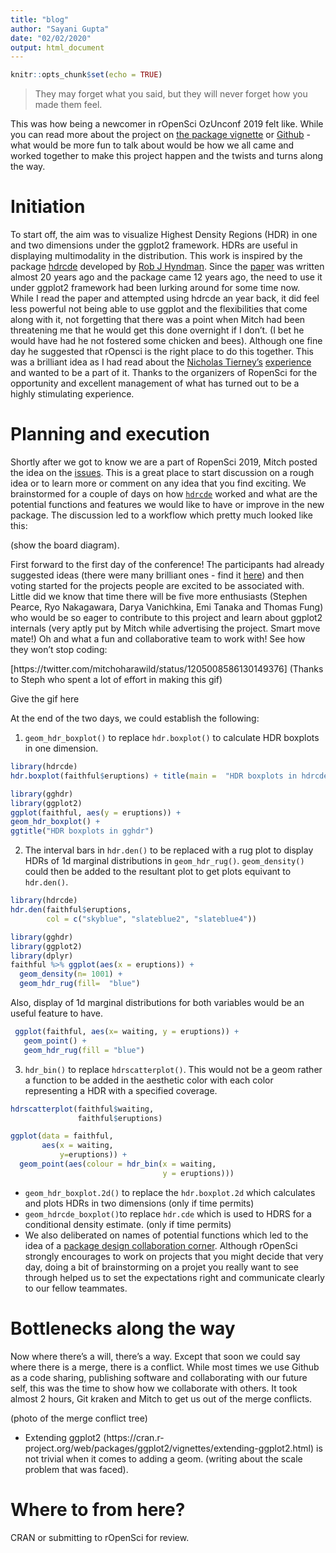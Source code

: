 ```yaml
---
title: "blog"
author: "Sayani Gupta"
date: "02/02/2020"
output: html_document
---
```


```r
knitr::opts_chunk$set(echo = TRUE)
```

>They may forget what you said, but they will never forget how you made them feel.

This was how being a newcomer in rOpenSci OzUnconf 2019 felt like.  While you can read more about the project on [the package vignette](https://github.com/ropenscilabs/gghdr) or [Github](https://ropenscilabs.github.io/gghdr/) - what would be more fun to talk about would be how we all came and worked together to make this project happen and the twists and turns along the way. 

<!-- It started with Steph reminding us of the code of conduct regarding providing a safe and inclusive environment for all. And then when Nicholas Tierney and Sarah takes the stage to cover a tutorial, then you can feel the code of coduct is no fake or just another statement in this community. -->


<!-- While it was not different that like any community event, it started with the code of conduct and commitment to provide a safe and inclusive environment to all, uniqueness was in implementing it right there. -->

# Initiation

To start off, the aim was to visualize Highest Density Regions (HDR) in one and two dimensions under the ggplot2 framework. HDRs are useful in displaying multimodality in the distribution. This work is inspired by the package [hdrcde](https://cran.r-project.org/web/packages/hdrcde/index.html) developed by [Rob J Hyndman](https://robjhyndman.com/). Since the [paper](https://www.jstor.org/stable/2684423?seq=1) was written almost 20 years ago and the package came 12 years ago, the need to use it under ggplot2 framework had been lurking around for some time now. While I read the paper and attempted using hdrcde an year back, it did feel less powerful not being able to use ggplot and the flexibilities that come along with it, not forgetting that there was a point when Mitch had been threatening me that he would get this done overnight if I don’t. (I bet he would have had he not fostered some chicken and bees). Although one fine day he suggested that rOpensci is the right place to do this together. This was a brilliant idea as I had read about the [Nicholas Tierney's](https://www.njtierney.com/) [experience](https://ropensci.org/blog/2017/10/31/ozunconf2017/) and wanted to be a part of it. Thanks to the organizers of RopenSci for the opportunity and excellent management of what has turned out to be a highly stimulating experience. 

# Planning and execution

Shortly after we got to know we are a part of RopenSci 2019, Mitch posted the idea on the [issues](https://github.com/ropensci/ozunconf19/issues). This is a great place to start discussion on a rough idea or to learn more or comment on any idea that you find exciting. We brainstormed for a couple of days on how [`hdrcde`](https://github.com/robjhyndman/hdrcde) worked and what are the potential functions and features we would like to have or improve in the new package. The discussion led to a workflow which pretty much looked like this: 

(show the board diagram).


First forward to the first day of the conference! The participants had already suggested ideas (there were many brilliant ones - find it [here](https://github.com/ropensci/ozunconf19/issues)) and then voting started for the projects people are excited to be associated with. Little did we know that time there will be five more enthusiasts (Stephen Pearce, Ryo Nakagawara, Darya Vanichkina, Emi Tanaka and Thomas Fung) who would be so eager to contribute to this project and learn about ggplot2 internals (very aptly put by Mitch while advertising the project. Smart move mate!)  Oh and what a fun and collaborative team to work with! See how they won’t stop coding:

[https://twitter.com/mitchoharawild/status/1205008586130149376] (Thanks to Steph who spent a lot of effort in making this gif)

<!-- While the project started with Mitch teasing me about gghdr whenever he would see me at Monash and then one fine day suddenly suggesting that we should work it out together at Ropensi. Little did we know that time there will be 8 enthusiasts who would be so eager to join and contribute to this project and learn about ggplot2 internals. It was indeed a very fun and collaborative team to work on (except that they refused to merge fluently). You can see some of the enthusiasm here: -->

Give the gif here

At the end of the two days, we could establish the following:

 1. `geom_hdr_boxplot()` to replace `hdr.boxplot()` to calculate HDR boxplots in one dimension.

<div class = "row">
<div class = "col-md-6">
```r
library(hdrcde)
hdr.boxplot(faithful$eruptions) + title(main =  "HDR boxplots in hdrcde")
```
</div>
<div class = "col-md-6">
```r
library(gghdr)
library(ggplot2)
ggplot(faithful, aes(y = eruptions)) +
geom_hdr_boxplot() +
ggtitle("HDR boxplots in gghdr")
```
</div>
</div>

 2.  The interval bars in `hdr.den()` to be replaced with a rug plot to display HDRs of 1d marginal distributions in `geom_hdr_rug()`. `geom_density()` could then be added to the resultant plot to get plots equivant to `hdr.den()`.
 
 
<div class = "row">
<div class = "col-md-6">
```r
library(hdrcde)
hdr.den(faithful$eruptions,
        col = c("skyblue", "slateblue2", "slateblue4"))
```
</div>
<div class = "col-md-6">
```r
library(gghdr)
library(ggplot2)
library(dplyr)
faithful %>% ggplot(aes(x = eruptions)) +
  geom_density(n= 1001) +
  geom_hdr_rug(fill=  "blue")
```
</div>
</div>

Also, display of 1d marginal distributions for both variables would be an useful feature to have.

```r
 ggplot(faithful, aes(x= waiting, y = eruptions)) +
   geom_point() +
   geom_hdr_rug(fill = "blue") 
```

3.  `hdr_bin()` to replace `hdrscatterplot()`. This would not be a geom rather a function to be added in the aesthetic color with each color representing a HDR with a specified coverage.

<div class = "row">
<div class = "col-md-6">
```r
hdrscatterplot(faithful$waiting,
               faithful$eruptions)
```
</div>
<div class = "col-md-6">
```r
ggplot(data = faithful, 
       aes(x = waiting,
           y=eruptions)) +
  geom_point(aes(colour = hdr_bin(x = waiting,
                                  y = eruptions)))
```
</div>
</div>

- `geom_hdr_boxplot.2d()` to replace the `hdr.boxplot.2d` which calculates and plots HDRs in two dimensions (only if time permits)
- `geom_hdrcde_boxplot()`to replace `hdr.cde` which is used to HDRS for a conditional density estimate.
(only if time permits)
- 
We also deliberated on names of potential functions which led to the idea of a [package design collaboration corner](https://github.com/ropensci/ozunconf19/issues/19).  Although rOpenSci strongly encourages to work on projects that you might decide that very day, doing a bit of brainstorming on a projet you really want to see through helped us to set the expectations right and communicate clearly to our fellow teammates. 


# Bottlenecks along the way

Now where there's a will, there's a way. Except that soon we could say where there is a merge, there is a conflict.  While most times we use Github as a code sharing, publishing software and collaborating with our future self, this was the time to show how we collaborate with others. It took almost 2 hours, Git kraken and Mitch to get us out of the merge conflicts.

(photo of the merge conflict tree)


- Extending ggplot2 (https://cran.r-project.org/web/packages/ggplot2/vignettes/extending-ggplot2.html) is not trivial when it comes to adding a geom. (writing about the scale problem that was faced).


<!-- Except that they refused to merge frequently - not in opinions but on Github. So much so that there was a point when we could say when there’s a merge there’s a conflict. -->
<!-- Look at the merge conflict graph at the end of two days which took around 1 hour to resolve. Git kraken and Mitch were immensely helpful in that :) Extending ggplot2 (https://cran.r-project.org/web/packages/ggplot2/vignettes/extending-ggplot2.html) is not trivial when it comes to adding a geom. -->

# Where to from here?

CRAN or submitting to rOpenSci for review.

